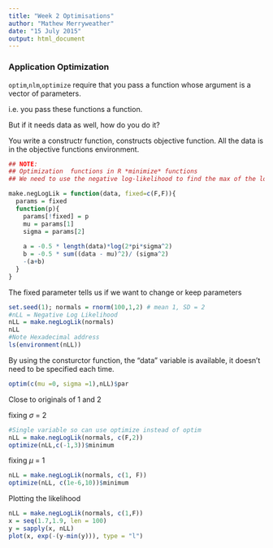 ```yaml
---
title: "Week 2 Optimisations"
author: "Mathew Merryweather"
date: "15 July 2015"
output: html_document
---
```


### Application Optimization
`optim`,`nlm`,`optimize` require that you pass a function whose argument is a vector of parameters.

i.e. you pass these functions a function.

But if it needs data as well, how do you do it?

You write a constructr function, constructs objective function. All the data is in the objective functions environment.

```r
## NOTE:
## Optimization  functions in R *minimize* functions
## We need to use the negative log-likelihood to find the max of the log-likelihood

make.negLogLik = function(data, fixed=c(F,F)){
  params = fixed
  function(p){
    params[!fixed] = p
    mu = params[1]
    sigma = params[2]
    
    a = -0.5 * length(data)*log(2*pi*sigma^2)
    b = -0.5 * sum((data - mu)^2)/ (sigma^2)
    -(a+b)
  }
}
```

The fixed parameter tells us if we want to change or keep parameters
```r
set.seed(1); normals = rnorm(100,1,2) # mean 1, SD = 2
#nLL = Negative Log Likelihood
nLL = make.negLogLik(normals)
nLL
#Note Hexadecimal address
ls(environment(nLL))
```

By using the consturctor function, the "data" variable is available, it doesn't need to be specified each time.

```r
optim(c(mu =0, sigma =1),nLL)$par
```

Close to originals of 1 and 2

fixing $\sigma$ = 2
```r
#Single variable so can use optimize instead of optim
nLL = make.negLogLik(normals, c(F,2))
optimize(nLL,c(-1,3))$minimum
```

fixing $\mu$ = 1
```r
nLL = make.negLogLik(normals, c(1, F))
optimize(nLL, c(1e-6,10))$minimum
```

Plotting the likelihood
```r
nLL = make.negLogLik(normals, c(1,F))
x = seq(1.7,1.9, len = 100)
y = sapply(x, nLL)
plot(x, exp(-(y-min(y))), type = "l")

```



